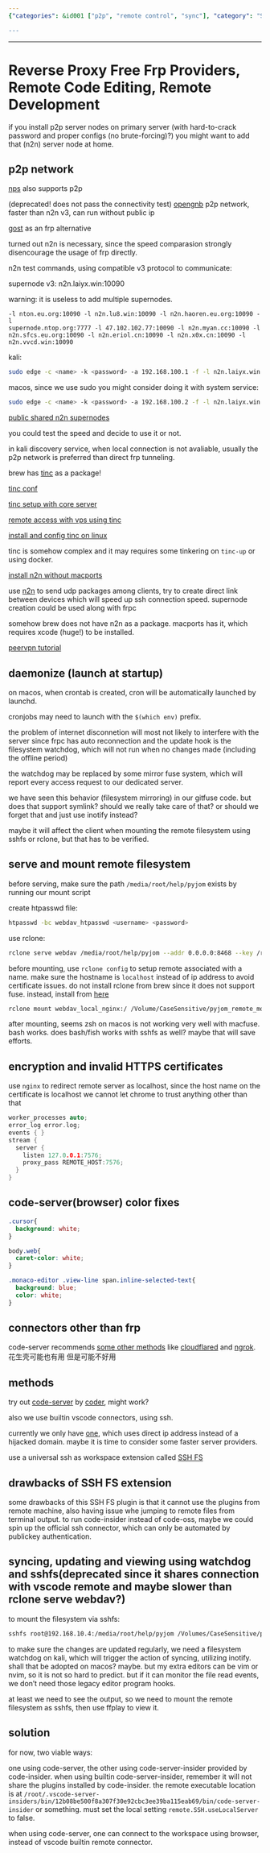```yaml
---
{"categories": &id001 ["p2p", "remote control", "sync"], "category": "Security", "date": "2022-08-04 15:49:02", "description": "The article delves into using reverse proxy for remote code editing and highlights the importance of security measures like implementing p2p server nodes and user authentication. It also provides step-by-step guides on installing and configuring VPNs, remote filesystem servers, frpc, SSHFS, Rclone, htpasswd, inotify across different operating systems. Additionally, it suggests alternative tools such as Code-Server or Code-Server-Insider for accessing remote code servers, while also offering valuable tips to remember while utilizing these applications.", "tags": *id001, "title": "Reverse Proxy Free Frp Providers, Remote Code Editing, Remote Development"}

---
```


------

# Reverse Proxy Free Frp Providers, Remote Code Editing, Remote Development

if you install p2p server nodes on primary server (with hard-to-crack password and proper configs (no brute-forcing)?) you might want to add that (n2n) server node at home.

## p2p network

[nps](https://github.com/ehang-io/nps/) also supports p2p

(deprecated! does not pass the connectivity test) [opengnb](https://github.com/gnbdev/opengnb) p2p network, faster than n2n v3, can run without public ip

[gost](https://github.com/ginuerzh/gost) as an frp alternative

turned out n2n is necessary, since the speed comparasion strongly disencourage the usage of frp directly.

n2n test commands, using compatible v3 protocol to communicate:

supernode v3: n2n.laiyx.win:10090

warning: it is useless to add multiple supernodes.

```
-l nton.eu.org:10090 -l n2n.lu8.win:10090 -l n2n.haoren.eu.org:10090 -l 	
supernode.ntop.org:7777 -l 47.102.102.77:10090 -l n2n.myan.cc:10090 -l n2n.sfcs.eu.org:10090 -l n2n.eriol.cn:10090 -l n2n.x0x.cn:10090 -l n2n.vvcd.win:10090
```

kali:
```bash
sudo edge -c <name> -k <password> -a 192.168.100.1 -f -l n2n.laiyx.win:10090 -Er -A3 -e auto
```

macos, since we use sudo you might consider doing it with system service:
```bash
sudo edge -c <name> -k <password> -a 192.168.100.2 -f -l n2n.laiyx.win:10090 -Er -A3 -e auto
```

[public shared n2n supernodes](http://www.supernode.ml/)

you could test the speed and decide to use it or not.

in kali discovery service, when local connection is not avaliable, usually the p2p network is preferred than direct frp tunneling.

brew has [tinc](https://www.xmodulo.com/how-to-install-and-configure-tinc-vpn.html) as a package!

[tinc conf](https://tinc-vpn.org/documentation/tinc.conf.5)

[tinc setup with core server](https://chanix.github.io/TincCookbook/examples/1-HowToInstallTincOnUbuntu1604.html)

[remote access with vps using tinc](https://zhuanlan.zhihu.com/p/419173153)

[install and config tinc on linux](https://www.xmodulo.com/how-to-install-and-configure-tinc-vpn.html)

tinc is somehow complex and it may requires some tinkering on `tinc-up` or using docker.

[install n2n without macports](https://www.jianshu.com/p/559c1e582724)

use [n2n](https://github.com/ntop/n2n) to send udp packages among clients, try to create direct link between devices which will speed up ssh connection speed. supernode creation could be used along with frpc

somehow brew does not have n2n as a package. macports has it, which requires xcode (huge!) to be installed.

[peervpn tutorial](https://peervpn.net/)

## daemonize (launch at startup)

on macos, when crontab is created, cron will be automatically launched by launchd.

cronjobs may need to launch with the `$(which env)` prefix.

the problem of internet disconnetion will most not likely to interfere with the server since frpc has auto reconnection and the update hook is the filesystem watchdog, which will not run when no changes made (including the offline period)

the watchdog may be replaced by some mirror fuse system, which will report every access request to our dedicated server.

we have seen this behavior (filesystem mirroring) in our gitfuse code. but does that support symlink? should we really take care of that? or should we forget that and just use inotify instead?

maybe it will affect the client when mounting the remote filesystem using sshfs or rclone, but that has to be verified.

## serve and mount remote filesystem

before serving, make sure the path `/media/root/help/pyjom` exists by running our mount script

create htpasswd file:

```bash
htpasswd -bc webdav_htpasswd <username> <password>

```

use rclone:

```bash
rclone serve webdav /media/root/help/pyjom --addr 0.0.0.0:8468 --key /root/.local/share/code-server/localhost.key --cert /root/.local/share/code-server/localhost.crt --htpasswd /root/Desktop/works/sync_git_repos/remote_deploys/webdav_htpasswd -L
```

before mounting, use `rclone config` to setup remote associated with a name. make sure the hostname is `localhost` instead of ip address to avoid certificate issues. do not install rclone from brew since it does not support fuse. instead, install from [here](https://rclone.org/downloads/)

```bash
rclone mount webdav_local_nginx:/ /Volume/CaseSensitive/pyjom_remote_mountpoint --ca-cert /Users/jamesbrown/Desktop/works/host_discovery_ssh_local_connect/certificates/localhost.crt
```
after mounting, seems zsh on macos is not working very well with macfuse. bash works. does bash/fish works with sshfs as well? maybe that will save efforts.

## encryption and invalid HTTPS certificates

use `nginx` to redirect remote server as localhost, since the host name on the certificate is localhost we cannot let chrome to trust anything other than that

```c
worker_processes auto;
error_log error.log;
events { }
stream {
  server {
    listen 127.0.0.1:7576;
    proxy_pass REMOTE_HOST:7576;
  }
}
```

## code-server(browser) color fixes

```css
.cursor{
  background: white;
}

body.web{
  caret-color: white;
}

.monaco-editor .view-line span.inline-selected-text{
  background: blue;
  color: white;
}
```

## connectors other than frp

code-server recommends [some other methods](https://coder.com/docs/code-server/latest/guide#external-authentication) like [cloudflared](https://github.com/cloudflare/cloudflared#installing-cloudflared) and [ngrok](https://dashboard.ngrok.com/login). 花生壳可能也有用 但是可能不好用

## methods

try out [code-server](https://github.com/coder/code-server) by [coder](https://coder.com/), might work?

also we use builtin vscode connectors, using ssh.

currently we only have [one](https://www.idonglei.com/free-frp), which uses direct ip address instead of a hijacked domain. maybe it is time to consider some faster server providers.

use a universal ssh as workspace extension called [SSH FS](https://marketplace.visualstudio.com/items?itemName=Kelvin.vscode-sshfs)

## drawbacks of SSH FS extension

some drawbacks of this SSH FS plugin is that it cannot use the plugins from remote machine, also having issue whe jumping to remote files from terminal output. to run code-insider instead of code-oss, maybe we could spin up the official ssh connector, which can only be automated by publickey authentication.

## syncing, updating and viewing using watchdog and sshfs(deprecated since it shares connection with vscode remote and maybe slower than rclone serve webdav?)

to mount the filesystem via sshfs:

```bash
sshfs root@192.168.10.4:/media/root/help/pyjom /Volumes/CaseSensitive/pyjom_remote_mountpoint -o follow_symlinks
```

to make sure the changes are updated regularly, we need a filesystem watchdog on kali, which will trigger the action of syncing, utilizing inotify. shall that be adopted on macos? maybe. but my extra editors can be vim or nvim, so it is not so hard to predict. but if it can monitor the file read events, we don't need those legacy editor program hooks.

at least we need to see the output, so we need to mount the remote filesystem as sshfs, then use ffplay to view it.

## solution

for now, two viable ways:

one using code-server, the other using code-server-insider provided by code-insider. when using builtin code-server-insider, remember it will not share the plugins installed by code-insider. the remote executable location is at `/root/.vscode-server-insiders/bin/12b08be500f8a307f30e92cbc3ee39ba115eab69/bin/code-server-insider` or something. must set the local setting `remote.SSH.useLocalServer` to false.

when using code-server, one can connect to the workspace using browser, instead of vscode builtin remote connector.

